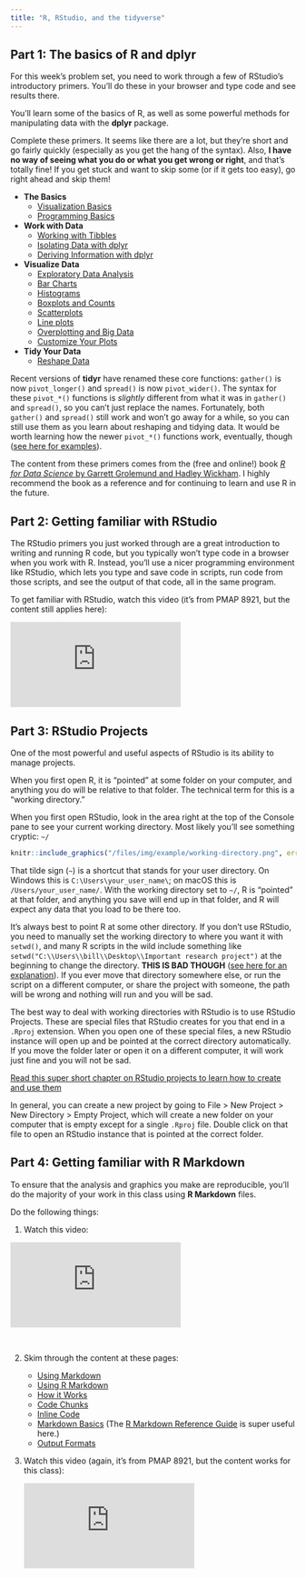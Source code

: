 ```yaml
---
title: "R, RStudio, and the tidyverse"
---
```


## Part 1: The basics of R and dplyr

For this week's problem set, you need to work through a few of RStudio's introductory primers. You'll do these in your browser and type code and see results there.

You'll learn some of the basics of R, as well as some powerful methods for manipulating data with the **dplyr** package.

Complete these primers. It seems like there are a lot, but they're short and go fairly quickly (especially as you get the hang of the syntax). Also, **I have no way of seeing what you do or what you get wrong or right**, and that's totally fine! If you get stuck and want to skip some (or if it gets too easy), go right ahead and skip them!

- **The Basics**
	- [Visualization Basics](https://rstudio.cloud/learn/primers/1.1)
	- [Programming Basics](https://rstudio.cloud/learn/primers/1.2)
- **Work with Data**
	- [Working with Tibbles](https://rstudio.cloud/learn/primers/2.1)
	- [Isolating Data with dplyr](https://rstudio.cloud/learn/primers/2.2)
	- [Deriving Information with dplyr](https://rstudio.cloud/learn/primers/2.3)
- **Visualize Data**
  - [Exploratory Data Analysis](https://rstudio.cloud/learn/primers/3.1)
  - [Bar Charts](https://rstudio.cloud/learn/primers/3.2)
  - [Histograms](https://rstudio.cloud/learn/primers/3.3)
  - [Boxplots and Counts](https://rstudio.cloud/learn/primers/3.4)
  - [Scatterplots](https://rstudio.cloud/learn/primers/3.5)
  - [Line plots](https://rstudio.cloud/learn/primers/3.6)
  - [Overplotting and Big Data](https://rstudio.cloud/learn/primers/3.7)
  - [Customize Your Plots](https://rstudio.cloud/learn/primers/3.8)
- **Tidy Your Data**
  - [Reshape Data](https://rstudio.cloud/learn/primers/4.1)

:::{.callout-note}
Recent versions of **tidyr** have renamed these core functions: `gather()` is now `pivot_longer()` and `spread()` is now `pivot_wider()`. The syntax for these `pivot_*()` functions is *slightly* different from what it was in `gather()` and `spread()`, so you can't just replace the names. Fortunately, both `gather()` and `spread()` still work and won't go away for a while, so you can still use them as you learn about reshaping and tidying data. It would be worth learning how the newer `pivot_*()` functions work, eventually, though ([see here for examples](https://tidyr.tidyverse.org/articles/pivot.html)).
:::

The content from these primers comes from the (free and online!) book [*R for Data Science* by Garrett Grolemund and Hadley Wickham](https://r4ds.had.co.nz/). I highly recommend the book as a reference and for continuing to learn and use R in the future.


## Part 2: Getting familiar with RStudio

The RStudio primers you just worked through are a great introduction to writing and running R code, but you typically won't type code in a browser when you work with R. Instead, you'll use a nicer programming environment like RStudio, which lets you type and save code in scripts, run code from those scripts, and see the output of that code, all in the same program.

To get familiar with RStudio, watch this video (it's from PMAP 8921, but the content still applies here): 

<div class="ratio ratio-16x9">
<iframe src="https://www.youtube.com/embed/cnQ-v1UUWyE" frameborder="0" allow="accelerometer; autoplay; encrypted-media; gyroscope; picture-in-picture" allowfullscreen></iframe>
</div>


## Part 3: RStudio Projects

One of the most powerful and useful aspects of RStudio is its ability to manage projects. 

When you first open R, it is "pointed" at some folder on your computer, and anything you do will be relative to that folder. The technical term for this is a "working directory."

When you first open RStudio, look in the area right at the top of the Console pane to see your current working directory. Most likely you'll see something cryptic: `~/`

```r
knitr::include_graphics("/files/img/example/working-directory.png", error = FALSE)
```

That tilde sign (`~`) is a shortcut that stands for your user directory. On Windows this is `C:\Users\your_user_name\`; on macOS this is `/Users/your_user_name/`. With the working directory set to `~/`, R is "pointed" at that folder, and anything you save will end up in that folder, and R will expect any data that you load to be there too.

It's always best to point R at some other directory. If you don't use RStudio, you need to manually set the working directory to where you want it with `setwd()`, and many R scripts in the wild include something like `setwd("C:\\Users\\bill\\Desktop\\Important research project")` at the beginning to change the directory. **THIS IS BAD THOUGH** ([see here for an explanation](https://www.tidyverse.org/blog/2017/12/workflow-vs-script/)). If you ever move that directory somewhere else, or run the script on a different computer, or share the project with someone, the path will be wrong and nothing will run and you will be sad.

The best way to deal with working directories with RStudio is to use RStudio Projects. These are special files that RStudio creates for you that end in a `.Rproj` extension. When you open one of these special files, a new RStudio instance will open up and be pointed at the correct directory automatically. If you move the folder later or open it on a different computer, it will work just fine and you will not be sad.

[Read this super short chapter on RStudio projects to learn how to create and use them](https://r4ds.had.co.nz/workflow-projects.html#rstudio-projects)

In general, you can create a new project by going to File > New Project > New Directory > Empty Project, which will create a new folder on your computer that is empty except for a single `.Rproj` file. Double click on that file to open an RStudio instance that is pointed at the correct folder.


## Part 4: Getting familiar with R Markdown

To ensure that the analysis and graphics you make are reproducible, you'll do the majority of your work in this class using **R Markdown** files.

Do the following things: 

1. Watch this video:

<div class="ratio ratio-16x9">
<iframe src="https://player.vimeo.com/video/178485416?color=428bca" frameborder="0"  allow="autoplay; fullscreen" allowfullscreen></iframe>
</div>

&nbsp;

2. Skim through the content at these pages:

    - [Using Markdown](/resource/markdown.qmd)
    - [Using R Markdown](/resource/rmarkdown.qmd)
    - [How it Works](http://rmarkdown.rstudio.com/lesson-2.html)
    - [Code Chunks](http://rmarkdown.rstudio.com/lesson-3.html)
    - [Inline Code](http://rmarkdown.rstudio.com/lesson-4.html)
    - [Markdown Basics](http://rmarkdown.rstudio.com/lesson-8.html) (The [R Markdown Reference Guide](https://www.rstudio.com/wp-content/uploads/2015/03/rmarkdown-reference.pdf) is super useful here.)
    - [Output Formats](http://rmarkdown.rstudio.com/lesson-9.html)

3. Watch this video (again, it's from PMAP 8921, but the content works for this class):

    <div class="ratio ratio-16x9">
    <iframe src="https://www.youtube.com/embed/fT5xI1cmE2c" frameborder="0" allow="accelerometer; autoplay; encrypted-media; gyroscope; picture-in-picture" allowfullscreen></iframe>
    </div>

